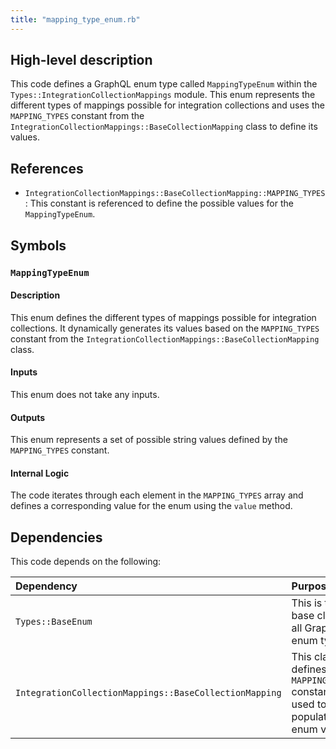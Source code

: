 ```yaml
---
title: "mapping_type_enum.rb"
---
```


## High-level description
This code defines a GraphQL enum type called `MappingTypeEnum` within the `Types::IntegrationCollectionMappings` module. This enum represents the different types of mappings possible for integration collections and uses the `MAPPING_TYPES` constant from the `IntegrationCollectionMappings::BaseCollectionMapping` class to define its values.

## References
- `IntegrationCollectionMappings::BaseCollectionMapping::MAPPING_TYPES`: This constant is referenced to define the possible values for the `MappingTypeEnum`.

## Symbols

### `MappingTypeEnum`
#### Description
This enum defines the different types of mappings possible for integration collections. It dynamically generates its values based on the `MAPPING_TYPES` constant from the `IntegrationCollectionMappings::BaseCollectionMapping` class.

#### Inputs
This enum does not take any inputs.

#### Outputs
This enum represents a set of possible string values defined by the `MAPPING_TYPES` constant.

#### Internal Logic
The code iterates through each element in the `MAPPING_TYPES` array and defines a corresponding value for the enum using the `value` method.

## Dependencies
This code depends on the following:

| Dependency | Purpose |
|:-----------|:--------|
| `Types::BaseEnum` | This is the base class for all GraphQL enum types. |
| `IntegrationCollectionMappings::BaseCollectionMapping` | This class defines the `MAPPING_TYPES` constant used to populate the enum values. |
